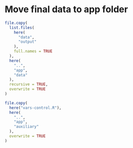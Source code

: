 # Move final data to app folder

```r
file.copy(
  list.files(
    here(
      "data",
      "output"
    ),
    full.names = TRUE
  ),
  here(
    "..",
    "app",
    "data"
  ),
  recursive = TRUE,
  overwrite = TRUE
)

file.copy(
  here("vars-control.R"),
  here(
    "..",
    "app",
    "auxiliary"
  ),
  overwrite = TRUE
)
```
